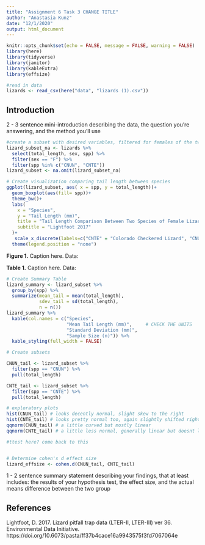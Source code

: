 ```yaml
---
title: "Assignment 6 Task 3 CHANGE TITLE"
author: "Anastasia Kunz"
date: "12/1/2020"
output: html_document
---
```


```r
knitr::opts_chunk$set(echo = FALSE, message = FALSE, warning = FALSE)
library(here)
library(tidyverse)
library(janitor)
library(kableExtra)
library(effsize)
```

```r
#read in data
lizards <- read_csv(here("data", "lizards (1).csv"))
```

## Introduction

2 - 3 sentence mini-introduction describing the data, the question you’re answering, and the method you’ll use

```r
#create a subset with desired variables, filtered for females of the two species
lizard_subset_na <- lizards %>% 
  select(total_length, sex, spp) %>% 
  filter(sex == "F") %>% 
  filter(spp %in% c("CNUN", "CNTE"))
lizard_subset <- na.omit(lizard_subset_na)
```

```r
# Create visualization comparing tail length between species
ggplot(lizard_subset, aes( x = spp, y = total_length))+
  geom_boxplot(aes(fill= spp))+
  theme_bw()+
  labs(
    x = "Species",
    y = "Tail Length (mm)",
    title = "Tail Length Comparison Between Two Species of Female Lizards",
    subtitle = "Lightfoot 2017"
  )+
   scale_x_discrete(labels=c("CNTE" = "Colorado Checkered Lizard", "CNUN" = "Desert Grassland Lizard"))+
  theme(legend.position = "none")
```

**Figure 1.** Caption here. Data: 

**Table 1.** Caption here. Data:
```r
# Create Summary Table
lizard_summary <- lizard_subset %>% 
  group_by(spp) %>% 
  summarize(mean_tail = mean(total_length),
            sdev_tail = sd(total_length),
            n = n())
lizard_summary %>% 
  kable(col.names = c("Species",
                      "Mean Tail Length (mm)",     # CHECK THE UNITS
                      "Standard Deviation (mm)",
                      "Sample Size (n)")) %>% 
  kable_styling(full_width = FALSE)
```

```r
# Create subsets

CNUN_tail <- lizard_subset %>% 
  filter(spp == "CNUN") %>% 
  pull(total_length)

CNTE_tail <- lizard_subset %>% 
  filter(spp == "CNTE") %>% 
  pull(total_length)

# exploratory plots
hist(CNUN_tail) # looks decently normal, slight skew to the right
hist(CNTE_tail) # looks pretty normal too, again slightly shifted right
qqnorm(CNUN_tail) # a little curved but mostly linear
qqnorm(CNTE_tail) # a little less normal, generally linear but doesnt look great

```

```r
#ttest here? come back to this



```


```r
# Determine cohen's d effect size
lizard_effsize <- cohen.d(CNUN_tail, CNTE_tail)
```


1 - 2 sentence summary statement describing your findings, that at least includes: the results of your hypothesis test, the effect size, and the actual means difference between the two group


## References

Lightfoot, D. 2017. Lizard pitfall trap data (LTER-II, LTER-III) ver 36. Environmental Data Initiative. https://doi.org/10.6073/pasta/ff37b4cace16a9943575f3fd7067064e 



